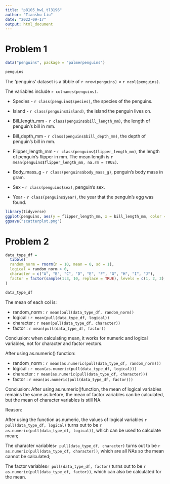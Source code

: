 ```yaml
---
title: "p8105_hw1_tl3196"
author: "Tianshu Liu"
date: "2022-09-17"
output: html_document
---
```


# Problem 1

```r
data("penguins", package = "palmerpenguins")

```

```r
penguins
```

The 'penguins' dataset is a tibble of `r nrow(penguins)` × `r ncol(penguins)`.

The variables include `r colnames(penguins)`.

-   Species - `r class(penguins$species)`, the species of the penguins.

-   Island - `r class(penguins$island)`, the island the penguin lives on.

-   Bill_length_mm - `r class(penguins$bill_length_mm)`, the length of penguin's bill in mm.

-   Bill_depth_mm - `r class(penguins$bill_depth_mm)`, the depth of penguin's bill in mm.

-   Flipper_length_mm - `r class(penguins$flipper_length_mm)`, the length of penguin's flipper in mm. The mean length is `r mean(penguins$flipper_length_mm, na.rm = TRUE)`.

-   Body_mass_g - `r class(penguins$body_mass_g)`, penguin's body mass in gram.

-   Sex - `r class(penguins$sex)`, penguin's sex.

-   Year - `r class(penguins$year)`, the year that the penguin's egg was found.

```r
library(tidyverse)
ggplot(penguins, aes(y = flipper_length_mm, x = bill_length_mm, color = species)) + geom_point()
ggsave("scatterplot.png")
```

# Problem 2

```r
data_type_df =
  tibble(
  random_norm = rnorm(n = 10, mean = 0, sd = 1),
  logical = random_norm > 0, 
  character = c("A", "B", "C", "D", "E", "F", "G", "H", "I", "J"),
  factor = factor(sample(1:3, 10, replace = TRUE), levels = c(1, 2, 3), labels =c ("bad", "okay", "good"))
)

```

```r
data_type_df
```

The mean of each col is:

-  random_norm : ``r mean(pull(data_type_df, random_norm))``
-  logical : ``r mean(pull(data_type_df, logical))``
-  character : ``r mean(pull(data_type_df, character))``
-  factor : ``r mean(pull(data_type_df, factor))``

Conclusion: when calculating mean, it works for numeric and logical variables, not for character and factor vectors.

After using as.numeric() function:

-  random_norm : ``r mean(as.numeric(pull(data_type_df, random_norm)))``
-  logical : ``r mean(as.numeric(pull(data_type_df, logical)))``
-  character : ``r mean(as.numeric(pull(data_type_df, character)))``
-  factor : ``r mean(as.numeric(pull(data_type_df, factor)))``

Conclusion: After using as.numeric()function, the mean of logical variables remains the same as before, the mean of factor variables can be calculated, but the mean of character variables is still NA.

Reason: 

After using the function as.numeric, the values of logical variables ``r pull(data_type_df, logical)`` turns out to be ``r as.numeric(pull(data_type_df, logical))``, which can be used to calculate mean; 

The character variables``r pull(data_type_df, character)`` turns out to be ``r as.numeric(pull(data_type_df, character))``, which are all NAs so the mean cannot be calculated;

The factor variables``r pull(data_type_df, factor)`` turns out to be ``r as.numeric(pull(data_type_df, factor))``, which can also be calculated for the mean.
